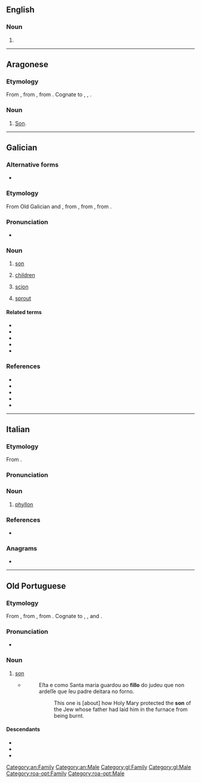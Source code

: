 ==English==

===Noun===
{{en-noun}}

# {{alternative spelling of|en|phyllo}}

----

==Aragonese==

===Etymology===
From {{inh|an|la|filius}}, from {{inh|an|itc-ola|fīlios}}, from {{inh|an|ine-pro|*dʰeh₁y-li-os||sucker}}. Cognate to {{cog|es|hijo}}, {{cog|gl|fillo}}, {{cog|it|figlio}}.

===Noun===
{{an-noun|m}}

# [[son|Son]].

[[Category:an:Family]]
[[Category:an:Male]]

----

==Galician==

===Alternative forms===
* {{l|gl|filho||Reintegrationist}}

===Etymology===
From Old Galician and {{inh|gl|roa-opt|fillo||son}}, from {{inh|gl|la|fīlius||son}}, from {{der|gl|itc-ola|fīlios}}, from {{der|gl|ine-pro|*dʰeh₁y-li-os||sucker}}.

===Pronunciation===
* {{IPA|gl|/ˈfiʎo̝/}}

===Noun===
{{gl-noun|m}}

# [[son]]
# {{lb|gl|in the plural}} [[children]] {{gloss|direct descendants by birth}}
#: {{uxi|gl|Estes son os meus '''fillos''': Ana e Roi.|These are my '''children''': Ana and Roi.}}
# [[scion]] {{gloss|a detached shoot or twig containing buds}}
#: {{syn|gl|inzo|xermolo}}
# [[sprout]]
#: {{syn|gl|rebento}}

====Related terms====
* {{l|gl|filla}}
* {{l|gl|filha}}
* {{l|gl|afillar}}
* {{l|gl|filla}}
* {{l|gl|fillar}}

===References===
* {{R:DDGM}}
* {{R:gl:CX}}
* {{R:DDLG}}
* {{R:TILG}}
* {{R:TLPGP}}

[[Category:gl:Family]]
[[Category:gl:Male]]

----

==Italian==

===Etymology===
From {{bor|it|grc|φῠ́λλον||leaf}}.

===Pronunciation===
{{it-pr|fìllo}}

===Noun===
{{it-noun|m}}

# {{lb|it|botany}} [[phyllon]]

===References===
* {{R:it:Trec}}

===Anagrams===
* {{anagrams|it|a=fillo|folli}}

----

==Old Portuguese==

===Etymology===
From {{inh|roa-opt|la|fīlius||son}}, from {{inh|roa-opt|itc-ola|fīlios}}, from {{inh|roa-opt|ine-pro|*dʰeh₁y-li-os||sucker}}. Cognate to {{cog|osp|fijo}}, {{cog|mxi|filyo}}, {{cog|pro|filh}} and {{cog|fro|fil}}.

===Pronunciation===
* {{IPA|roa-opt|/ˈfi.ʎo/}}

===Noun===
{{head|roa-opt|noun|g=m|plural|fillos|feminine|filla|feminine plural|fillas}}

# [[son]]
#* {{roa-opt-cite-cantigas|E|4|http://www.pbm.com/~lindahl/cantigas/facsimiles/E/058.html}}
#*: Eſta e como Santa maria guardou ao '''fillo''' do judeu que non ardeſſe que ſeu padre deitara no forno.
#*:: This one is [about] how Holy Mary protected the '''son''' of the Jew whose father had laid him in the furnace from being burnt.

====Descendants====
* {{desc|fax|fillu}}
* {{desc|gl|fillo}}
* {{desctree|pt|filho}}

[[Category:roa-opt:Family]]
[[Category:roa-opt:Male]]